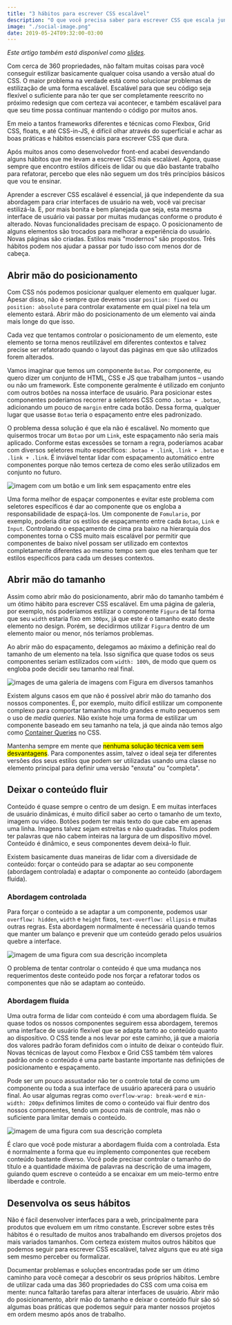 ```yaml
---
title: "3 hábitos para escrever CSS escalável"
description: "O que você precisa saber para escrever CSS que escala junto com o seu projeto."
image: "./social-image.png"
date: 2019-05-24T09:32:00-03:00
---
```


_Este artigo também está disponível como [slides][slides]._

Com cerca de 360 propriedades, não faltam muitas coisas para você conseguir
estilizar basicamente qualquer coisa usando a versão atual do CSS. O maior
problema na verdade está como solucionar problemas de estilização de uma forma
escalável. Escalável para que seu código seja flexível o suficiente para não
ter que ser completamente reescrito no próximo redesign que com certeza vai
acontecer, e também escalável para que seu time possa continuar mantendo
o código por muitos anos.

Em meio a tantos frameworks diferentes e técnicas como Flexbox, Grid CSS,
floats, e até CSS-in-JS, é difícil olhar através do superficial e achar as boas
práticas e hábitos essenciais para escrever CSS que dura.

Após muitos anos como desenvolvedor front-end acabei desvendando alguns
hábitos que me levam a escrever CSS mais escalável. Agora, quase sempre que
encontro estilos difíceis de lidar ou que dão bastante trabalho para refatorar,
percebo que eles não seguem um dos três princípios básicos que vou te ensinar.

Aprender a escrever CSS escalável é essencial, já que independente da sua
abordagem para criar interfaces de usuário na web, você vai precisar
estilizá-la. E, por mais bonita e bem planejada que seja, esta mesma interface
de usuário vai passar por muitas mudanças conforme o produto é alterado. Novas
funcionalidades precisam de espaço. O posicionamento de alguns elementos são
trocados para melhorar a experiência do usuário. Novas páginas são criadas.
Estilos mais "modernos" são propostos. Três hábitos podem nos ajudar a passar
por tudo isso com menos dor de cabeça.

## Abrir mão do posicionamento

Com CSS nós podemos posicionar qualquer elemento em qualquer lugar. Apesar
disso, não é sempre que devemos usar `position: fixed` ou `position: absolute`
para controlar exatamente em qual pixel na tela um elemento estará. Abrir mão
do posicionamento de um elemento vai ainda mais longe do que isso.

Cada vez que tentamos controlar o posicionamento de um elemento, este elemento
se torna menos reutilizável em diferentes contextos e talvez precise ser
refatorado quando o layout das páginas em que são utilizados forem alterados.

Vamos imaginar que temos um componente `Botao`. Por componente, eu quero dizer
um conjunto de HTML, CSS e JS que trabalham juntos – usando ou não um
framework. Este componente geralmente é utilizado em conjunto com outros botões
na nossa interface de usuário. Para posicionar estes componentes poderíamos
recorrer a seletores CSS como `.botao + .botao`, adicionando um pouco de
`margin` entre cada botão. Dessa forma, qualquer lugar que usasse `Botao` teria
o espaçamento entre eles padronizado.

O problema dessa solução é que ela não é escalável. No momento que quisermos
trocar um `Botao` por um `Link`, este espaçamento não seria mais aplicado.
Conforme estas excessões se tornam a regra, poderíamos acabar com diversos
seletores muito específicos: `.botao + .link`, `.link + .botao` e
`.link + .link`. É inviável tentar lidar com espaçamento automático entre
componentes porque não temos certeza de como eles serão utilizados em conjunto
no futuro.

![imagem com um botão e um link sem espaçamento entre eles](./botao-botao.png)

Uma forma melhor de espaçar componentes e evitar este problema com seletores
específicos é dar ao componente que os engloba a responsabilidade de
espaçá-los. Um componente de `Fomulario`, por exemplo, poderia ditar os estilos
de espaçamento entre cada `Botao`, `Link` e `Input`. Controlando o espaçamento
de cima pra baixo na hierarquia dos componentes torna o CSS muito mais
escalável por permitir que componentes de baixo nível possam ser utilizado em
contextos completamente diferentes ao mesmo tempo sem que eles tenham que ter
estilos específicos para cada um desses contextos.

## Abrir mão do tamanho

Assim como abrir mão do posicionamento, abrir mão do tamanho também é um ótimo
hábito para escrever CSS escalável. Em uma página de galeria, por exemplo, nós
poderíamos estilizar o componente `Figura` de tal forma que seu `width` estaria
fixo em `300px`, já que este é o tamanho exato deste elemento no design. Porém,
se decidirmos utilizar `Figura` dentro de um elemento maior ou menor, nós
teríamos problemas.

Ao abrir mão do espaçamento, delegamos ao máximo a definição real do tamanho de
um elemento na tela. Isso significa que quase todos os seus componentes seriam
estilizados com `width: 100%`, de modo que quem os engloba pode decidir seu
tamanho real final.

![images de uma galeria de imagens com Figura em diversos
tamanhos](./galeria-diversa.png)

Existem alguns casos em que não é possível abrir mão do tamanho dos nossos
componentes. É, por exemplo, muito difícil estilizar um componente complexo
para comportar tamanhos muito grandes e muito pequenos sem o uso de _media
queries_. Não existe hoje uma forma de estilizar um componente baseado em seu
tamanho na tela, já que ainda não temos algo como [Container
Queries][container-queries] no CSS.

Mantenha sempre em mente que <mark>nenhuma solução técnica vem sem
desvantagens</mark>. Para componentes assim, talvez o ideal seja ter diferentes
versões dos seus estilos que podem ser utilizadas usando uma classe no elemento
principal para definir uma versão "enxuta" ou "completa".

## Deixar o conteúdo fluir

Conteúdo é quase sempre o centro de um design. E em muitas interfaces de
usuário dinâmicas, é muito difícil saber ao certo o tamanho de um texto, imagem
ou vídeo. Botões podem ter mais texto do que cabe em apenas uma linha. Imagens
talvez sejam estreitas e não quadradas. Títulos podem ter palavras que não
cabem inteiras na largura de um dispositivo móvel. Conteúdo é dinâmico, e seus
componentes devem deixá-lo fluir.

Existem basicamente duas maneiras de lidar com a diversidade de conteúdo:
forçar o conteúdo para se adaptar ao seu componente (abordagem controlada)
e adaptar o componente ao conteúdo (abordagem fluída).

### Abordagem controlada

Para forçar o conteúdo a se adaptar a um componente, podemos usar `overflow: hidden`, `width` e `height` fixos, `text-overflow: ellipsis` e muitas outras
regras. Esta abordagem normalmente é necessária quando temos que manter um
balanço e prevenir que um conteúdo gerado pelos usuários quebre a interface.

![imagem de uma figura com sua descrição incompleta](./chicago-controlada.png)

O problema de tentar controlar o conteúdo é que uma mudança nos requerimentos
deste conteúdo pode nos forçar a refatorar todos os componentes que não se
adaptam ao conteúdo.

### Abordagem fluída

Uma outra forma de lidar com conteúdo é com uma abordagem fluída. Se quase
todos os nossos componentes seguirem essa abordagem, teremos uma interface de
usuário flexível que se adapta tanto ao conteúdo quanto ao dispositivo. O CSS
tende a nos levar por este caminho, já que a maioria dos valores padrão foram
definidos com o intuito de deixar o conteúdo fluir. Novas técnicas de layout
como Flexbox e Grid CSS também têm valores padrão onde o conteúdo é uma parte
bastante importante nas definições de posicionamento e espaçamento.

Pode ser um pouco assustador não ter o controle total de como um componente ou
toda a sua interface de usuário aparecerá para o usuário final. Ao usar algumas
regras como `overflow-wrap: break-word` e `min-width: 200px` definimos limites
de como o conteúdo vai fluir dentro dos nossos componentes, tendo um pouco mais
de controle, mas não o suficiente para limitar demais o conteúdo.

![imagem de uma figura com sua descrição completa](./chicago-fluida.png)

É claro que você pode misturar a abordagem fluída com a controlada. Esta
é normalmente a forma que eu implemento componentes que recebem conteúdo
bastante diverso. Você pode precisar controlar o tamanho do título
e a quantidade máxima de palavras na descrição de uma imagem, guiando quem
escreve o conteúdo a se encaixar em um meio-termo entre liberdade e controle.

## Desenvolva os seus hábitos

Não é fácil desenvolver interfaces para a web, principalmente para produtos que
evoluem em um ritmo constante. Escrever sobre estes três hábitos é o resultado
de muitos anos trabalhando em diversos projetos dos mais variados tamanhos. Com
certeza existem muitos outros hábitos que podemos seguir para escrever CSS
escalável, talvez alguns que eu até siga sem mesmo perceber ou formalizar.

Documentar problemas e soluções encontradas pode ser um ótimo caminho para você
começar a descobrir os seus próprios hábitos. Lembre de utilizar cada uma das
360 propriedades do CSS com uma coisa em mente: nunca faltarão tarefas para
alterar interfaces de usuário. Abrir mão do posicionamento, abrir mão do
tamanho e deixar o conteúdo fluir são só algumas boas práticas que podemos
seguir para manter nossos projetos em ordem mesmo após anos de trabalho.

[container-queries]: https://alistapart.com/article/container-queries-once-more-unto-the-breach/
[slides]: https://speakerdeck.com/hugobessaa/tres-habitos-para-escrever-css-escalavel
